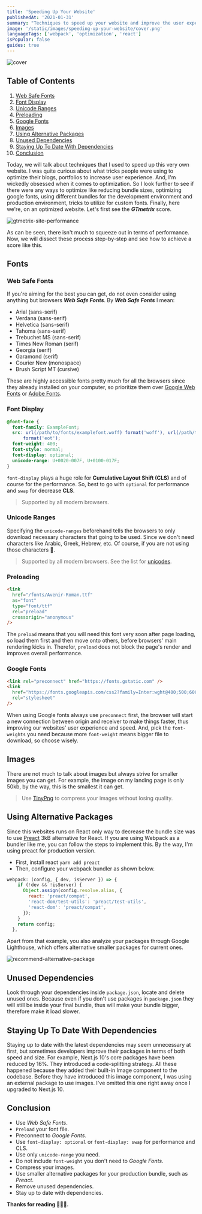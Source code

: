 ```yaml
---
title: 'Speeding Up Your Website'
publishedAt: '2021-01-31'
summary: "Techniques to speed up your website and improve the user experience that specifically aiming to React and Next.js sites. We'll discuss things like bundles, fonts, unicode-ranges, webpack."
image: '/static/images/speeding-up-your-website/cover.png'
languageTags: ['webpack', 'optimization', 'react']
isPopular: false
guides: true
---
```


![cover](/static/images/speeding-up-your-website/cover.png)

## Table of Contents

1.  [Web Safe Fonts](#web-safe-fonts)
2.  [Font Display](#font-display)
3.  [Unicode Ranges](#unicode-ranges)
4.  [Preloading](#preloading)
5.  [Google Fonts](#google-fonts)
6.  [Images](#images)
7.  [Using Alternative Packages](#using-alternative-packages)
8.  [Unused Dependencies](#unused-dependencies)
9.  [Staying Up To Date With Dependencies](#staying-up-to-date-with-dependencies)
10. [Conclusion](#conclusion)

Today, we will talk about techniques that I used to speed up this very own website. I was quite curious about what tricks people were using to optimize their
blogs, portfolios to increase user experience. And, I'm wickedly obsessed when it comes to optimization. So I look further to see if there were any ways to optimize like
reducing bundle sizes, optimizing google fonts, using different bundles for the development environment and production environment, tricks to utilize for custom fonts.
Finally, here we're, on an optimized website. Let's first see the _**GTmetrix**_ score.

![gtmetrix-site-performance](/static/images/speeding-up-your-website/gtmetrix.png)

As can be seen, there isn't much to squeeze out in terms of performance. Now, we will dissect these process step-by-step and see how to achieve a score like this.

## Fonts

### Web Safe Fonts

If you're aiming for the best you can get, do not even consider using anything but browsers _**Web Safe Fonts**_. By _**Web Safe Fonts**_ I mean:

- Arial (sans-serif)
- Verdana (sans-serif)
- Helvetica (sans-serif)
- Tahoma (sans-serif)
- Trebuchet MS (sans-serif)
- Times New Roman (serif)
- Georgia (serif)
- Garamond (serif)
- Courier New (monospace)
- Brush Script MT (cursive)

These are highly accessible fonts pretty much for all the browsers since they already installed on your computer,
so prioritize them over [Google Web Fonts](https://fonts.google.com/) or [Adobe Fonts](https://fonts.adobe.com/).

### Font Display

```css
@font-face {
  font-family: ExampleFont;
  src: url(/path/to/fonts/examplefont.woff) format('woff'), url(/path/to/fonts/examplefont.eot)
      format('eot');
  font-weight: 400;
  font-style: normal;
  font-display: optional;
  unicode-range: U+0020-007F, U+0100-017F;
}
```

`font-display` plays a huge role for **Cumulative Layout Shift (CLS)** and of course for the performance. So, best to go with
`optional` for performance and `swap` for decrease **CLS**.

> Supported by all modern browsers.

### Unicode Ranges

Specifying the `unicode-ranges` beforehand tells the browsers to only download necessary characters that going to be used. Since we don't need characters
like Arabic, Greek, Hebrew, etc. Of course, if you are not using those characters 🙂.

> Supported by all modern browsers. See the list for [unicodes](https://jrgraphix.net/research/unicode_blocks.php).

### Preloading

```html
<link
  href="/fonts/Avenir-Roman.ttf"
  as="font"
  type="font/ttf"
  rel="preload"
  crossorigin="anonymous"
/>
```

The `preload` means that you will need this font very soon after page loading, so load them first and then move onto others, before browsers' main rendering
kicks in. Therefor, `preload` does not block the page's render and improves overall performance.

### Google Fonts

```html
<link rel="preconnect" href="https://fonts.gstatic.com" />
<link
  href="https://fonts.googleapis.com/css2?family=Inter:wght@400;500;600;700&display=swap"
  rel="stylesheet"
/>
```

When using Google fonts always use `preconnect` first, the browser will start a new connection between origin and receiver to make things faster,
thus improving our websites' user experience and speed. And, pick the `font-weights` you need because more `font-weight` means bigger file to download, so choose wisely.

## Images

There are not much to talk about images but always strive for smaller images you can get. For example, the image on my landing page is only 50kb, by the way, this is
the smallest it can get.

> Use [TinyPng](https://tinypng.com/) to compress your images without losing quality.

## Using Alternative Packages

Since this websites runs on React only way to decrease the bundle size was to use [Preact](https://preactjs.com/) 3kB alternative for React.
If you are using Webpack as a bundler like me, you can follow the steps to implement this. By the way, I'm using preact for production version.

- First, install react `yarn add preact`
- Then, configure your webpack bundler as shown below.

```javascript
webpack: (config, { dev, isServer }) => {
    if (!dev && !isServer) {
      Object.assign(config.resolve.alias, {
        react: 'preact/compat',
        'react-dom/test-utils': 'preact/test-utils',
        'react-dom': 'preact/compat',
      });
    }
    return config;
  },
```

Apart from that example, you also analyze your packages through Google Lighthouse, which offers alternative smaller packages for current ones.

![recommend-alternative-package](/static/images/speeding-up-your-website/alternative-package.jpg)

## Unused Dependencies

Look through your dependencies inside `package.json`, locate and delete unused ones. Because even if you don't use packages in `package.json` they will still
be inside your final bundle, thus will make your bundle bigger, therefore make it load slower.

## Staying Up To Date With Dependencies

Staying up to date with the latest dependencies may seem unnecessary at first, but sometimes developers improve their packages in terms of both speed and size. For example, Next.js 10's core packages have been reduced by 16%. They introduced a code-splitting strategy. All these happened because they added
their built-in Image component to the codebase. Before they have introduced this image component, I was using an external package to use images. I've omitted this one right away once I upgraded to Next.js 10.

## Conclusion

- Use _Web Safe Fonts_.
- `Preload` your font file.
- Preconnect to _Google Fonts_.
- Use `font-display: optional` or `font-display: swap` for performance and CLS.
- Use only `unicode-range` you need.
- Do not include `font-weight` you don't need to _Google Fonts_.
- Compress your images.
- Use smaller alternative packages for your production bundle, such as _Preact_.
- Remove unused dependencies.
- Stay up to date with dependencies.

**Thanks for reading 🥳🥳🥳.**
